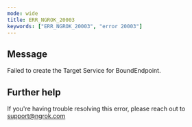 ```yaml
---
mode: wide
title: ERR_NGROK_20003
keywords: ["ERR_NGROK_20003", "error 20003"]
---
```


## Message

Failed to create the Target Service for BoundEndpoint.

## Further help

If you're having trouble resolving this error, please reach out to [support@ngrok.com](mailto:support@ngrok.com?subject=Help%20with%20ERR_NGROK_20003)
